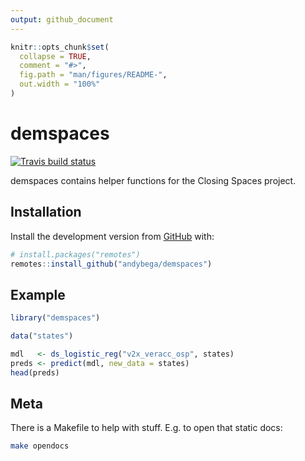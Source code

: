 ```yaml
---
output: github_document
---
```


<!-- README.md is generated from README.Rmd. Please edit that file -->

```r
knitr::opts_chunk$set(
  collapse = TRUE,
  comment = "#>",
  fig.path = "man/figures/README-",
  out.width = "100%"
)
```
# demspaces

<!-- badges: start -->
[![Travis build status](https://travis-ci.org/andybega/demspaces.svg?branch=master)](https://travis-ci.org/andybega/demspaces)
<!-- badges: end -->

demspaces contains helper functions for the Closing Spaces project. 

## Installation

<!--
You can install the released version of demspaces from [CRAN](https://CRAN.R-project.org) with:

``` r
install.packages("demspaces")
```
-->

Install the development version from [GitHub](https://github.com/) with:

``` r
# install.packages("remotes")
remotes::install_github("andybega/demspaces")
```

## Example

```r
library("demspaces")

data("states")

mdl   <- ds_logistic_reg("v2x_veracc_osp", states)
preds <- predict(mdl, new_data = states)
head(preds)
```

## Meta

There is a Makefile to help with stuff. E.g. to open that static docs:

```bash
make opendocs
```
